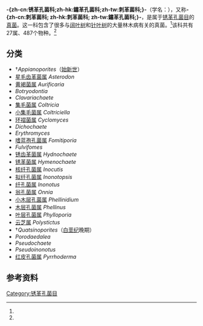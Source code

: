 {{NoteTA|G1=LS}}
{{Automatic taxobox
| image =Fomitopsis.pinicola_-_lindsey.jpg
| image_width = 240px
| image_caption = [[火木层孔菌|火木层孔菌]] ''Phellinus igniarius''
| taxon=Hymenochaetaceae
| authority=Imazeki & Toki (1954)
| type_genus = 锈革菌属 ''Hymenochaete''
| type_genus_authority = [[Joseph-Henri_Léveillé|Lév.]] (1846)
| subdivision_ranks = 属
| subdivision = 参见内文
}}

'''-{zh-cn:锈革孔菌科;zh-hk:鏽革孔菌科;zh-tw:刺革菌科;}-'''（学名：{{lang|La |Hymenochaetaceae}}），又称'''-{zh-cn:刺革菌科; zh-hk:刺革菌科; zh-tw:鏽革孔菌科;}-'''，是属于[[锈革孔菌目|锈革孔菌目]]的[[真菌|真菌]]。这一科包含了很多与[[阔叶树|阔叶树]]和[[针叶树|针叶树]]的大量林木病有关的真菌。<ref name=Cannon2007/>该科共有27属、487个物种。<ref name=Kirk2008/>

== 分类 ==
* †''Appianoporites''（[[始新世|始新世]]）
* [[星毛齿革菌属|星毛齿革菌属]] ''Asterodon''
* [[黄褐菌属|黄褐菌属]] ''Aurificaria''
* ''Botryodontia''
* ''Clavariachaete''
* [[集毛菌属|集毛菌属]] ''Coltricia''
* [[小集毛菌属|小集毛菌属]] ''Coltriciella''
* [[环褶菌属|环褶菌属]] ''Cyclomyces''
* ''Dichochaete''
* ''Erythromyces''
* [[嗜蓝孢孔菌属|嗜蓝孢孔菌属]] ''Fomitiporia''
* ''Fulvifomes''
* [[锈齿革菌属|锈齿革菌属]] ''Hydnochaete''
* [[锈革菌属|锈革菌属]] ''Hymenochaete''
* [[核纤孔菌属|核纤孔菌属]] ''Inocutis''
* [[拟纤孔菌属|拟纤孔菌属]] ''Inonotopsis''
* [[纤孔菌属|纤孔菌属]] ''Inonotus''
* [[翁孔菌属|翁孔菌属]] ''Onnia''
* [[小木层孔菌属|小木层孔菌属]] ''Phellinidium''
* [[木层孔菌属|木层孔菌属]] ''Phellinus''
* [[叶层孔菌属|叶层孔菌属]] ''Phylloporia''
* [[云芝属|云芝属]] ''Polystictus''
* †''Quatsinoporites''（[[白垩纪|白垩纪]]晚期）
* ''Porodaedalea''
* ''Pseudochaete''
* ''Pseudoinonotus''
* [[红皮孔菌属|红皮孔菌属]] ''Pyrrhoderma''

== 参考资料 ==
{{Reflist|refs=

<ref name=Cannon2007>{{cite book |author=Cannon PF, Kirk PM. |title=Fungal Families of the World |publisher=CABI |location=Wallingford UK |year=2007 |pages= |isbn=0-85199-827-5}}</ref>

<ref name=Kirk2008>{{cite book |author=Kirk PM, Cannon PF, Minter DW, Stalpers JA. |title=Dictionary of the Fungi |url=https://archive.org/details/dictionaryfungit00kirk |edition=10th |publisher=CABI |location=Wallingford, UK |year=2008 |page=[https://archive.org/details/dictionaryfungit00kirk/page/327 327] |isbn=9780851998268}}</ref>

}}
{{Taxonbar|from=Q611343}}

[[Category:锈革孔菌目|Category:锈革孔菌目]]


{{真菌类小作品}}